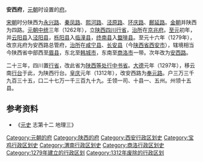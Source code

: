 {{西安历史}}
'''安西府'''，[[元朝|元朝]]时设置的[[府_(行政区划)|府]]。

[[宋朝|宋朝]]时分陕西为[[永兴路|永兴路]]、[[秦凤路|秦凤路]]、[[熙河路|熙河路]]、[[泾原路|泾原路]]、[[环庆路|环庆路]]、[[鄜延路|鄜延路]]。[[金朝|金朝]]并陕西为四路。[[元朝|元朝]][[中統_(年號)|中统]]三年（1262年），立[[陕西四川行省|陕西四川行省]]，[[治所|治所]]在[[京兆府|京兆府]]。[[至元_(忽必烈)|至元]]初年，并[[云阳县|云阳县]]入[[泾阳县|泾阳县]]，[[栎阳县|栎阳县]]入[[临潼县|临潼县]]，[[终南县|终南县]]入[[盩啡县|盩啡县]]。至元十六年（1279年），改京兆府为安西路总管府，[[治所|治所]]在[[咸宁县_(金朝)|咸宁县]]、[[长安县|长安县]]（今[[陕西省|陕西省]][[西安市|西安市]]），辖境相当今陕西省中部西至[[眉县|眉县]]，东北至[[韩城市|韩城市]]，东南至[[商洛市|商洛市]]一带。次年改为[[安西路|安西路]]。

二十三年，四川置[[行省|行省]]，改此省为[[陕西等处行中书省|陕西等处行中书省]]。[[大德_(元朝)|大德]]元年（1297年），移云南[[行台|行台]]于此，为陕西行台。[[皇庆|皇庆]]元年（1312年），改安西路为[[奉元路|奉元路]]。户三万三千九百三十五，口二十七万一千三百九十九。壬领一司、十县一、五州。州领十五县。

== 参考资料 ==
*《[[元史|元史]] 志第十二 地理三》

{{元朝行政区划|nocat}}
{{元朝行政区划小作品}}
{{DEFAULTSORT:A}}
[[Category:元朝的府|Category:元朝的府]]
[[Category:陕西的府|Category:陕西的府]]
[[Category:西安行政区划史|Category:西安行政区划史]]
[[Category:宝鸡行政区划史|Category:宝鸡行政区划史]]
[[Category:渭南行政区划史|Category:渭南行政区划史]]
[[Category:商洛行政区划史|Category:商洛行政区划史]]
[[Category:1279年建立的行政区划|Category:1279年建立的行政区划]]
[[Category:1312年废除的行政区划|Category:1312年废除的行政区划]]